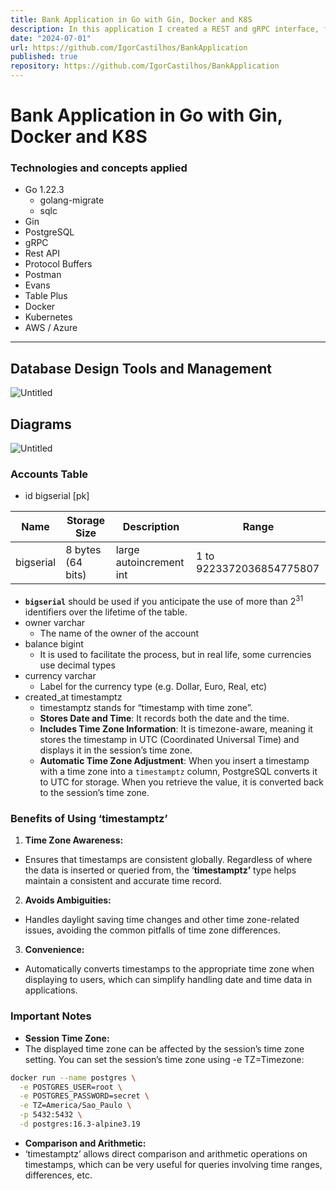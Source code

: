 ```yaml
---
title: Bank Application in Go with Gin, Docker and K8S
description: In this application I created a REST and gRPC interface, focused on performance for Golang.
date: "2024-07-01"
url: https://github.com/IgorCastilhos/BankApplication
published: true
repository: https://github.com/IgorCastilhos/BankApplication
---
```



# Bank Application in Go with Gin, Docker and K8S

### Technologies and concepts applied



- Go 1.22.3
  - golang-migrate
  - sqlc
- Gin
- PostgreSQL
- gRPC
- Rest API
- Protocol Buffers
- Postman
- Evans
- Table Plus
- Docker
- Kubernetes
- AWS / Azure

---

## Database Design Tools and Management

![Untitled](https://prod-files-secure.s3.us-west-2.amazonaws.com/7515b773-ff31-49e8-bec8-7b2a71151742/1956701e-023b-4995-bf5d-2c35478dedbd/Untitled.png)

## Diagrams

![Untitled](https://prod-files-secure.s3.us-west-2.amazonaws.com/7515b773-ff31-49e8-bec8-7b2a71151742/e5a0fe46-65bd-4000-8a32-e501040769a2/Untitled.svg)

### Accounts Table

- id bigserial [pk]

| Name | Storage Size | Description | Range |
| --- | --- | --- | --- |
| bigserial | 8 bytes (64 bits) | large autoincrement int | 1 to 9223372036854775807 |
- **`bigserial`** should be used if you anticipate the use of more than $2^{31}$ identifiers over the lifetime of the table.
- owner varchar
  - The name of the owner of the account
- balance bigint
  - It is used to facilitate the process, but in real life, some currencies use decimal types
- currency varchar
  - Label for the currency type (e.g. Dollar, Euro, Real, etc)
- created_at timestamptz
  - timestamptz stands for “timestamp with time zone”.
  - **Stores Date and Time**: It records both the date and the time.
  - **Includes Time Zone Information**: It is timezone-aware, meaning it stores the timestamp in UTC (Coordinated Universal Time) and displays it in the session’s time zone.
  - **Automatic Time Zone Adjustment**: When you insert a timestamp with a time zone into a `timestamptz` column, PostgreSQL converts it to UTC for storage. When you retrieve the value, it is converted back to the session’s time zone.

### Benefits of Using ‘timestamptz’

  1. **Time Zone Awareness:**
 - Ensures that timestamps are consistent globally. Regardless of where the data is inserted or queried from, the ‘**timestamptz’** type helps maintain a consistent and accurate time record.
  2. **Avoids Ambiguities:**
 - Handles daylight saving time changes and other time zone-related issues, avoiding the common pitfalls of time zone differences.
  3. **Convenience:**
 - Automatically converts timestamps to the appropriate time zone when displaying to users, which can simplify handling date and time data in applications.

### Important Notes

  - **Session Time Zone:**
  - The displayed time zone can be affected by the session’s time zone setting. You can set the session’s time zone using -e TZ=Timezone:

  ```bash
  docker run --name postgres \
    -e POSTGRES_USER=root \
    -e POSTGRES_PASSWORD=secret \
    -e TZ=America/Sao_Paulo \
    -p 5432:5432 \
    -d postgres:16.3-alpine3.19
  ```

  - **Comparison and Arithmetic:**
  - ‘timestamptz’ allows direct comparison and arithmetic operations on timestamps, which can be very useful for queries involving time ranges, differences, etc.

